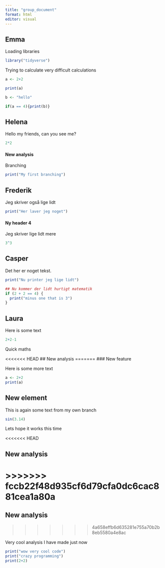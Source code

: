 ```yaml
---
title: "group_document"
format: html
editor: visual
---
```


## Emma

Loading libraries

```r
library("tidyverse")
```

Trying to calculate very difficult calculations

```r
a <- 2+2

print(a)
```

```r
b <- "hello"

if(a == 4){print(b)}
```

## Helena

Hello my friends, can you see me?

```r
2*2
```

#### New analysis

Branching

```r
print("My first branching")
```

## Frederik

Jeg skriver også lige lidt

```r
print("Her laver jeg noget")
```

#### Ny header 4

Jeg skriver lige lidt mere

```r
3^3
```

## Casper

Det her er noget tekst.

```r
print("Nu printer jeg lige lidt")
```

```r
## Nu kommer der lidt hurtigt matematik
if (2 + 2 == 4) {
  print("minus one that is 3")
}
```

## Laura

Here is some text

```r
2+2-1
```

Quick maths

<<<<<<< HEAD
## New analysis
=======
### New feature

Here is some more text

```r
a <- 2+2
print(a)
```

## New element

This is again some text from my own branch

```r
sin(3.14)
```

Lets hope it works this time

<<<<<<< HEAD


## New analysis 
>>>>>>> fccb22f48d935cf6d79cfa0dc6cac881cea1a80a
=======
## New analysis
>>>>>>> 4a658effb6d635281e755a70b2b8eb5580a4e8ac

Very cool analysis I have made just now

```r
print("wow very cool code")
print("crazy programming")
print(2+2)
```
